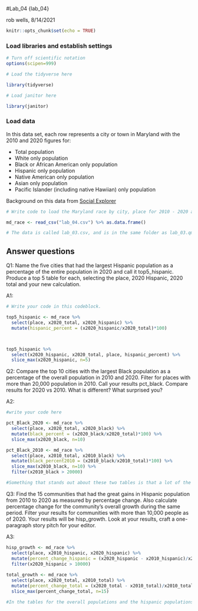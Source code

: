 #Lab_04 {lab_04}

rob wells, 8/14/2021

```r
knitr::opts_chunk$set(echo = TRUE)
```

### Load libraries and establish settings
```r
# Turn off scientific notation
options(scipen=999)

# Load the tidyverse here

library(tidyverse)

# Load janitor here

library(janitor)

```

### Load data

In this data set, each row represents a city or town in Maryland with the 2010 and 2020 figures for: 

-  Total population 
-  White only population
-  Black or African American only population
-  Hispanic only population 
-  Native American only population
-  Asian only population
-  Pacific Islander (including native Hawiian) only population

Background on this data from [Social Explorer](https://www.socialexplorer.com/data/ACS2016_5yr/metadata/?ds=ACS16_5yr&table=B02001) 
```r
# Write code to load the Maryland race by city, place for 2010 - 2020 and call it md_race.

md_race <- read_csv("lab_04.csv") %>% as.data.frame()

# The data is called lab_03.csv, and is in the same folder as lab_03.qmd (this data notebook)

```

## Answer questions

Q1: Name the five cities that had the largest Hispanic population as a percentage of the entire population in 2020 and call it top5_hispanic. Produce a top 5 table for each, selecting the place, 2020 Hispanic, 2020 total and your new calculation.

A1:
```r

# Write your code in this codeblock.

top5_hispanic <- md_race %>% 
  select(place, x2020_total, x2020_hispanic) %>% 
  mutate(hispanic_percent = (x2020_hispanic/x2020_total)*100)



top5_hispanic %>% 
  select(x2020_hispanic, x2020_total, place, hispanic_percent) %>% 
  slice_max(x2020_hispanic, n=5)


```

Q2: Compare the top 10 cities with the largest Black population as a percentage of the overall population in 2010 and 2020. Filter for places with more than 20,000 population in 2010. Call your results pct_black. Compare results for 2020 vs 2010. What is different? What surprised you? 

A2:

```r
#write your code here

pct_Black_2020 <- md_race %>% 
  select(place, x2020_total, x2020_black) %>% 
  mutate(black_percent = (x2020_black/x2020_total)*100) %>% 
  slice_max(x2020_black, n=10)

pct_Black_2010 <- md_race %>% 
  select(place, x2010_total, x2010_black) %>% 
  mutate(black_percent2010 = (x2010_black/x2010_total)*100) %>% 
  slice_max(x2010_black, n=10) %>% 
  filter(x2010_black > 20000) 

#Something that stands out about these two tables is that a lot of the same cities are on the list for the highest Black populations in 2010 and 2020. For example, the top two remained Baltimore city and Waldorf, and Baltimore city's Black population decreased two percentage points while Waldorf's increased by more than 10 percentage points. Waldorf's overall population also increased by about 10,000 while Baltimore city's overall population decreased by about 2,000. I was surprised to see such differences in changes in the top two cities for the Black population, and think it could make a good story to investigate why there was such a growth in Waldorf and a loss in Baltimore city.


```

Q3: Find the 15 communities that had the great gains in Hispanic population from 2010 to 2020 as measured by percentage change. Also calculate percentage change for the community's overall growth during the same period. Filter your results for communities with more than 10,000 people as of 2020. Your results will be hisp_growth. Look at your results, craft a one-paragraph story pitch for your editor. 

A3:

```r

hisp_growth <- md_race %>% 
  select(place, x2010_hispanic, x2020_hispanic) %>% 
  mutate(percent_change_hispanic = (x2020_hispanic - x2010_hispanic)/x2010_hispanic) %>%
  filter(x2020_hispanic > 10000)
  
total_growth <- md_race %>% 
  select(place, x2020_total, x2010_total) %>%
  mutate(percent_change_total = (x2020_total - x2010_total)/x2010_total) %>%
  slice_max(percent_change_total, n=15)

#In the tables for the overall populations and the hispanic populations, there was no overlap between cities. I also noticed that the overall populations increased at a much faster rate than the fastest increasing hispanic populations. I think exploring why the hispanic population grew at a much slower rate and also why the total populations grew so quicly could be interesting for a story. I think also exploring what external factors members of these populations think contributed to these shifts. It would also be interesting to hear from hispanic members that moved to these communities within this time period and ask what things are important to them in a neighborhood and what drew them there.

```
